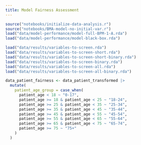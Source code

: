 ```yaml
---
title: Model Fairness Assessment
---
```


```r
source("notebooks/initialize-data-analysis.r")
source("notebooks/BMA-model-no-initial-var.r")
load("data/model-performance/model-full-BPM-1-A.rda")
load("data/model-performance/model-black-box.rda")

load("data/results/variables-to-screen.rda")
load("data/results/variables-to-screen-short.rda")
load("data/results/variables-to-screen-short-binary.rda")
load("data/results/variables-to-screen-binary.rda")
load("data/results/variables-to-screen-all.rda")
load("data/results/variables-to-screen-all-binary.rda")
```

```r
data_patient_fairness <- data_patient_transformed |>
  mutate(
    patient_age_group = case_when(
      patient_age < 18 ~ "0-17",
      patient_age >= 18 & patient_age < 25 ~ "18-24",
      patient_age >= 25 & patient_age < 35 ~ "25-34",
      patient_age >= 35 & patient_age < 45 ~ "35-44",
      patient_age >= 45 & patient_age < 55 ~ "45-54",
      patient_age >= 55 & patient_age < 65 ~ "55-64",
      patient_age >= 65 & patient_age < 75 ~ "65-74",
      patient_age >= 75 ~ "75+"
    )
  )
```